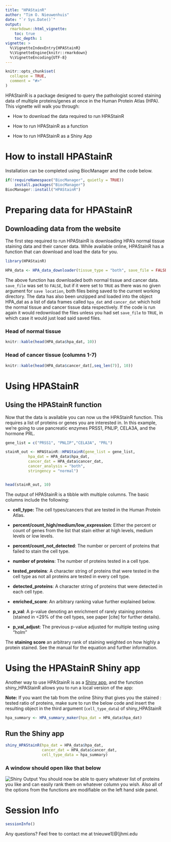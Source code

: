 ```yaml
---
title: "HPAStainR"
author: "Tim O. Nieuwenhuis"
date: "`r Sys.Date()`"
output: 
  rmarkdown::html_vignette:
    toc: true
    toc_depth: 1
vignette: >
  %\VignetteIndexEntry{HPAStainR}
  %\VignetteEngine{knitr::rmarkdown}
  %\VignetteEncoding{UTF-8}
---
```


```r
knitr::opts_chunk$set(
  collapse = TRUE,
  comment = "#>"
)
```

HPAStainR is a package designed to query the pathologist scored staining data of
multiple proteins/genes at once in the Human Protein Atlas (HPA). This vignette
will walk you through:

  - How to download the data required to run HPAStainR
  
  - How to run HPAStainR as a function
  
  - How to run HPAStainR as a Shiny App

# How to install HPAStainR
Installation can be completed using BiocManager and the code below.
```r
if(!requireNamespace("BiocManager", quietly = TRUE))
    install.packages("BiocManager")
BiocManager::install("HPAStainR")
```



# Preparing data for HPAStainR

## Downloading data from the website
The first step required to run HPAStainR is downloading HPA's normal tissue
staining data and their cancer data. While available online, HPAStainR has a
function that can download and load the data for you.
```r
library(HPAStainR)

HPA_data <- HPA_data_downloader(tissue_type = "both", save_file = FALSE)
```

The above function has downloaded both normal tissue and cancer data.
`save_file` was set to `FALSE`, but if it were set to `TRUE` as there was no
given argument for `save location`,  both files being saved to the current
working directory. The data has also been unzipped and loaded into the object
HPA_dat as a list of data frames called `hpa_dat` and `cancer_dat` which hold
the normal tissue and cancer tissue data respectively. If the code is run again
it would redownload the files unless you had set `save_file` to `TRUE`, in which
case it would just load said saved files.


### Head of normal tissue 
```r
knitr::kable(head(HPA_data$hpa_dat, 10))
```

### Head of cancer tissue (columns 1-7)
```r
knitr::kable(head(HPA_data$cancer_dat[,seq_len(7)], 10))
```





# Using HPAStainR

## Using the HPAStainR function

Now that the data is available you can now us the HPAStainR function. This
requires a list of proteins or genes you are interested in. In this example,
we're going to use pancreatic enzymes PRSS1, PNLIP, CELA3A, and the hormone PRL.
```r
gene_list = c("PRSS1", "PNLIP","CELA3A", "PRL")

stainR_out <- HPAStainR::HPAStainR(gene_list = gene_list,
          hpa_dat = HPA_data$hpa_dat,
          cancer_dat = HPA_data$cancer_dat,
          cancer_analysis = "both",
          stringency = "normal")


head(stainR_out, 10)

```

The output of HPAStainR is a tibble with multiple columns. The basic columns include the following:

  - **cell_type:** The cell types/cancers that are tested in the Human Protein Atlas.
  
  - **percent/count_high/medium/low_expression**: Either the percent or count of genes from the list that stain either at high levels, medium levels or low levels.
  
  - **percent/count_not_detected**: The number or percent of proteins that failed to stain the cell type.
  
  - **number of proteins**: The number of proteins tested in a cell type.
  
  - **tested_proteins**: A character string of proteins that were tested in the cell type as not all proteins are tested in every cell type.
  
  - **detected_proteins**: A character string of proteins that were detected in each cell type.
  - **enriched_score**: An arbitrary ranking value further explained below.
  
  - **p_val**: A p-value denoting an enrichment of rarely staining proteins (stained in <29% of the cell types, see paper [cite] for further details).
  
  - **p_val_adjust**: The previous p-value adjusted for multiple testing using "holm"
  
  
  The **staining score** an arbitrary rank of staining weighted on how highly a protein stained. See the manual for the equation and further information.


# Using the HPAStainR Shiny app

Another way to use HPAStainR is as a [Shiny app](https://32tim32.shinyapps.io/HPAStainR/), and the function shiny_HPAStainR allows you to run a local version of the app:

**Note:**
If you want the tab from the online Shiny that gives you the stained : tested
ratio of proteins, make sure to run the below code and insert the resulting
object in the third argument (`cell_type_data`) of shiny_HPAStainR

```r
hpa_summary <- HPA_summary_maker(hpa_dat = HPA_data$hpa_dat)
```

## Run the Shiny app
```r
shiny_HPAStainR(hpa_dat = HPA_data$hpa_dat,
                cancer_dat = HPA_data$cancer_dat,
                cell_type_data = hpa_summary)


```
### A window should open like that below
![Shiny Output](shiny_output_6_15_20.png)
You should now be able to query whatever list of proteins you like and can
easily rank them on whatever column you wish. Also all of the options from the
functions are modifiable on the left hand side panel.


# Session Info
```r
sessionInfo()
```


Any questions? Feel free to contact me at tnieuwe1[@]jhmi.edu